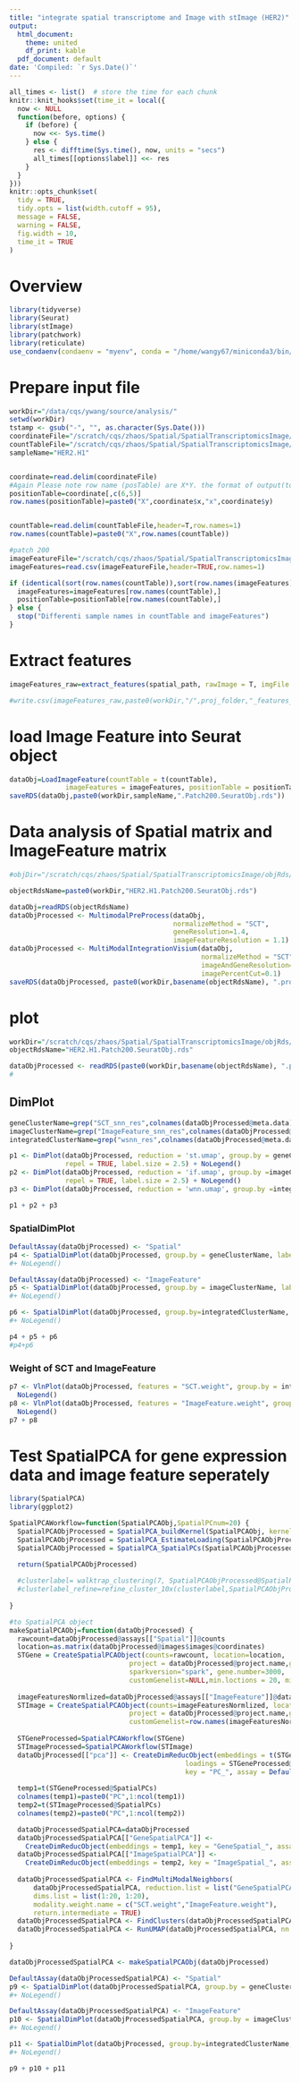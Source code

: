 ```yaml
---
title: "integrate spatial transcriptome and Image with stImage (HER2)"
output:
  html_document:
    theme: united
    df_print: kable
  pdf_document: default
date: 'Compiled: `r Sys.Date()`'
---
```


```r
all_times <- list()  # store the time for each chunk
knitr::knit_hooks$set(time_it = local({
  now <- NULL
  function(before, options) {
    if (before) {
      now <<- Sys.time()
    } else {
      res <- difftime(Sys.time(), now, units = "secs")
      all_times[[options$label]] <<- res
    }
  }
}))
knitr::opts_chunk$set(
  tidy = TRUE,
  tidy.opts = list(width.cutoff = 95),
  message = FALSE,
  warning = FALSE,
  fig.width = 10,
  time_it = TRUE
)
```


# Overview

```r
library(tidyverse)
library(Seurat)
library(stImage)
library(patchwork)
library(reticulate)
use_condaenv(condaenv = "myenv", conda = "/home/wangy67/miniconda3/bin/conda")

```


# Prepare input file

```r
workDir="/data/cqs/ywang/source/analysis/"
setwd(workDir)
tstamp <- gsub("-", "", as.character(Sys.Date()))
coordinateFile="/scratch/cqs/zhaos/Spatial/SpatialTranscriptomicsImage/her2st/data/ST-spotfiles/H1_selection.tsv"
countTableFile="/scratch/cqs/zhaos/Spatial/SpatialTranscriptomicsImage/her2st/data/ST-cnts/H1.tsv.gz"
sampleName="HER2.H1"


coordinate=read.delim(coordinateFile)
#Again Please note row name (posTable) are X*Y. the format of output(to match with 10X) position file are row(Y) and col(X)
positionTable=coordinate[,c(6,5)]
row.names(positionTable)=paste0("X",coordinate$x,"x",coordinate$y)


countTable=read.delim(countTableFile,header=T,row.names=1)
row.names(countTable)=paste0("X",row.names(countTable))

#patch 200
imageFeatureFile="/scratch/cqs/zhaos/Spatial/SpatialTranscriptomicsImage/her2st/H1_patch200_features.csv"
imageFeatures=read.csv(imageFeatureFile,header=TRUE,row.names=1)

if (identical(sort(row.names(countTable)),sort(row.names(imageFeatures)))) {
  imageFeatures=imageFeatures[row.names(countTable),]
  positionTable=positionTable[row.names(countTable),]
} else {
  stop("Differenti sample names in countTable and imageFeatures")
}

```


# Extract features

```r
imageFeatures_raw=extract_features(spatial_path, rawImage = T, imgFile = rawimg, savePatchOnImage = paste0(proj_folder, "_rawpatch", "_", tstamp, ".png"))

#write.csv(imageFeatures_raw,paste0(workDir,"/",proj_folder,"_features_raw_",tstamp,".csv"))

```


# load Image Feature into Seurat object


```r
dataObj=LoadImageFeature(countTable = t(countTable),
              imageFeatures = imageFeatures, positionTable = positionTable, project = sampleName)
saveRDS(dataObj,paste0(workDir,sampleName,".Patch200.SeuratObj.rds"))

```


# Data analysis of Spatial matrix and ImageFeature matrix

```r

#objDir="/scratch/cqs/zhaos/Spatial/SpatialTranscriptomicsImage/objRds/"

objectRdsName=paste0(workDir,"HER2.H1.Patch200.SeuratObj.rds")

dataObj=readRDS(objectRdsName)
dataObjProcessed <- MultimodalPreProcess(dataObj,
                                         normalizeMethod = "SCT",
                                         geneResolution=1.4,
                                         imageFeatureResolution = 1.1)
dataObjProcessed <- MultiModalIntegrationVisium(dataObj,
                                                normalizeMethod = "SCT",
                                                imageAndGeneResolution=1,
                                                imagePercentCut=0.1)
saveRDS(dataObjProcessed, paste0(workDir,basename(objectRdsName), ".processed.rds"))

```



# plot

```r

workDir="/scratch/cqs/zhaos/Spatial/SpatialTranscriptomicsImage/objRds/"
objectRdsName="HER2.H1.Patch200.SeuratObj.rds"

dataObjProcessed <- readRDS(paste0(workDir,basename(objectRdsName), ".processed.rds"))
# 
```


## DimPlot

```r

geneClusterName=grep("SCT_snn_res",colnames(dataObjProcessed@meta.data),value=TRUE)
imageClusterName=grep("ImageFeature_snn_res",colnames(dataObjProcessed@meta.data),value=TRUE)
integratedClusterName=grep("wsnn_res",colnames(dataObjProcessed@meta.data),value=TRUE)

p1 <- DimPlot(dataObjProcessed, reduction = 'st.umap', group.by = geneClusterName, label = TRUE, 
              repel = TRUE, label.size = 2.5) + NoLegend()
p2 <- DimPlot(dataObjProcessed, reduction = 'if.umap', group.by =imageClusterName, label = TRUE, 
              repel = TRUE, label.size = 2.5) + NoLegend()
p3 <- DimPlot(dataObjProcessed, reduction = 'wnn.umap', group.by =integratedClusterName, label = TRUE, repel = TRUE, label.size = 2.5) + NoLegend()

p1 + p2 + p3

```

### SpatialDimPlot

```r

DefaultAssay(dataObjProcessed) <- "Spatial"
p4 <- SpatialDimPlot(dataObjProcessed, group.by = geneClusterName, label = TRUE, label.box = F, label.size = 2,pt.size.factor = 10) 
#+ NoLegend()

DefaultAssay(dataObjProcessed) <- "ImageFeature"
p5 <- SpatialDimPlot(dataObjProcessed, group.by = imageClusterName, label = TRUE, label.box = F, label.size = 2,pt.size.factor = 10) 
#+ NoLegend()

p6 <- SpatialDimPlot(dataObjProcessed, group.by=integratedClusterName, label = TRUE, label.box = F, repel = TRUE, label.size = 2,pt.size.factor = 10)
#+ NoLegend()

p4 + p5 + p6
#p4+p6

```

### Weight of SCT and ImageFeature

```r

p7 <- VlnPlot(dataObjProcessed, features = "SCT.weight", group.by = integratedClusterName, sort = TRUE, pt.size = 0.1) +
  NoLegend()
p8 <- VlnPlot(dataObjProcessed, features = "ImageFeature.weight", group.by = integratedClusterName, sort = TRUE, pt.size = 0.1) +
  NoLegend()
p7 + p8

```

# Test SpatialPCA for gene expression data and image feature seperately

```r

library(SpatialPCA)
library(ggplot2)

SpatialPCAWorkflow=function(SpatialPCAObj,SpatialPCnum=20) {
  SpatialPCAObjProcessed = SpatialPCA_buildKernel(SpatialPCAObj, kerneltype="gaussian", bandwidthtype="SJ")
  SpatialPCAObjProcessed = SpatialPCA_EstimateLoading(SpatialPCAObjProcessed,fast=FALSE,SpatialPCnum=SpatialPCnum)
  SpatialPCAObjProcessed = SpatialPCA_SpatialPCs(SpatialPCAObjProcessed, fast=FALSE)

  return(SpatialPCAObjProcessed)
  
  #clusterlabel= walktrap_clustering(7, SpatialPCAObjProcessed@SpatialPCs,round(sqrt(dim(SpatialPCAObjProcessed@location)[1])))
  #clusterlabel_refine=refine_cluster_10x(clusterlabel,SpatialPCAObjProcessed@location,shape="square")
  
}

#to SpatialPCA object
makeSpatialPCAObj=function(dataObjProcessed) {
  rawcount=dataObjProcessed@assays[["Spatial"]]@counts
  location=as.matrix(dataObjProcessed@images$images@coordinates)
  STGene = CreateSpatialPCAObject(counts=rawcount, location=location, 
                              project = dataObjProcessed@project.name,gene.type="spatial",
                              sparkversion="spark", gene.number=3000,
                              customGenelist=NULL,min.loctions = 20, min.features=20)
  
  imageFeaturesNormlized=dataObjProcessed@assays[["ImageFeature"]]@data
  STImage = CreateSpatialPCAObject(counts=imageFeaturesNormlized, location=location, 
                              project = dataObjProcessed@project.name,gene.type="custom",
                              customGenelist=row.names(imageFeaturesNormlized),min.loctions = 20, min.features=20)
  
  STGeneProcessed=SpatialPCAWorkflow(STGene)
  STImageProcessed=SpatialPCAWorkflow(STImage)
  dataObjProcessed[["pca"]] <- CreateDimReducObject(embeddings = t(STGeneProcessed@SpatialPCs),
                                            loadings = STGeneProcessed@W,
                                            key = "PC_", assay = DefaultAssay(object))
  
  temp1=t(STGeneProcessed@SpatialPCs)
  colnames(temp1)=paste0("PC",1:ncol(temp1))
  temp2=t(STImageProcessed@SpatialPCs)
  colnames(temp2)=paste0("PC",1:ncol(temp2))

  dataObjProcessedSpatialPCA=dataObjProcessed
  dataObjProcessedSpatialPCA[["GeneSpatialPCA"]] <- 
    CreateDimReducObject(embeddings = temp1, key = "GeneSpatial_", assay = "Spatial")
  dataObjProcessedSpatialPCA[["ImageSpatialPCA"]] <- 
    CreateDimReducObject(embeddings = temp2, key = "ImageSpatial_", assay = "ImageFeature")
  
  dataObjProcessedSpatialPCA <- FindMultiModalNeighbors(
      dataObjProcessedSpatialPCA, reduction.list = list("GeneSpatialPCA", "ImageSpatialPCA"), 
      dims.list = list(1:20, 1:20),
      modality.weight.name = c("SCT.weight","ImageFeature.weight"),
      return.intermediate = TRUE)
  dataObjProcessedSpatialPCA <- FindClusters(dataObjProcessedSpatialPCA, graph.name = "wsnn", algorithm = 3,resolution = 0.9, verbose = FALSE)
  dataObjProcessedSpatialPCA <- RunUMAP(dataObjProcessedSpatialPCA, nn.name = "weighted.nn", reduction.name = "wnn.umap", reduction.key = "wnnUMAP_")
    
}

dataObjProcessedSpatialPCA <- makeSpatialPCAObj(dataObjProcessed)

DefaultAssay(dataObjProcessedSpatialPCA) <- "Spatial"
p9 <- SpatialDimPlot(dataObjProcessedSpatialPCA, group.by = geneClusterName, label = TRUE, label.box = F, label.size = 2,pt.size.factor = 10) 
#+ NoLegend()

DefaultAssay(dataObjProcessedSpatialPCA) <- "ImageFeature"
p10 <- SpatialDimPlot(dataObjProcessedSpatialPCA, group.by = imageClusterName, label = TRUE, label.box = F, label.size = 2,pt.size.factor = 10) 
#+ NoLegend()

p11 <- SpatialDimPlot(dataObjProcessed, group.by=integratedClusterName, label = TRUE, label.box = F, repel = TRUE, label.size = 2,pt.size.factor = 10)
#+ NoLegend()

p9 + p10 + p11




```






